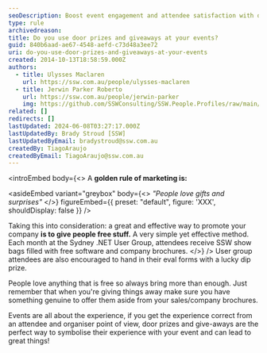 ```yaml
---
seoDescription: Boost event engagement and attendee satisfaction with door prizes and giveaways that create memorable experiences and foster brand loyalty.
type: rule
archivedreason:
title: Do you use door prizes and giveaways at your events?
guid: 840b6aad-ae67-4548-aefd-c73d48a3ee72
uri: do-you-use-door-prizes-and-giveaways-at-your-events
created: 2014-10-13T18:58:59.000Z
authors:
  - title: Ulysses Maclaren
    url: https://ssw.com.au/people/ulysses-maclaren
  - title: Jerwin Parker Roberto
    url: https://ssw.com.au/people/jerwin-parker
    img: https://github.com/SSWConsulting/SSW.People.Profiles/raw/main/Jerwin-Parker/Images/Jerwin-Parker-Profile.jpg
related: []
redirects: []
lastUpdated: 2024-06-08T03:27:17.000Z
lastUpdatedBy: Brady Stroud [SSW]
lastUpdatedByEmail: bradystroud@ssw.com.au
createdBy: TiagoAraujo
createdByEmail: TiagoAraujo@ssw.com.au
---
```


<introEmbed
  body={<>
A **golden rule of marketing is:**

<asideEmbed
  variant="greybox"
  body={<>
    _"People love gifts and surprises"_
  </>}
  figureEmbed={{
    preset: "default",
    figure: 'XXX',
    shouldDisplay: false
  }}
/>

Taking this into consideration: a great and effective way to promote your company **is to give people free stuff.** A very simple yet effective method. Each month at the Sydney .NET User Group, attendees receive SSW show bags filled with free software and company brochures.
  </>}
/>
User group attendees are also encouraged to hand in their eval forms with a lucky dip prize.

People love anything that is free so always bring more than enough. Just remember that when you're giving things away make sure you have something genuine to offer them aside from your sales/company brochures.

Events are all about the experience, if you get the experience correct from an attendee and organiser point of view, door prizes and give-aways are the perfect way to symbolise their experience with your event and can lead to great things!
